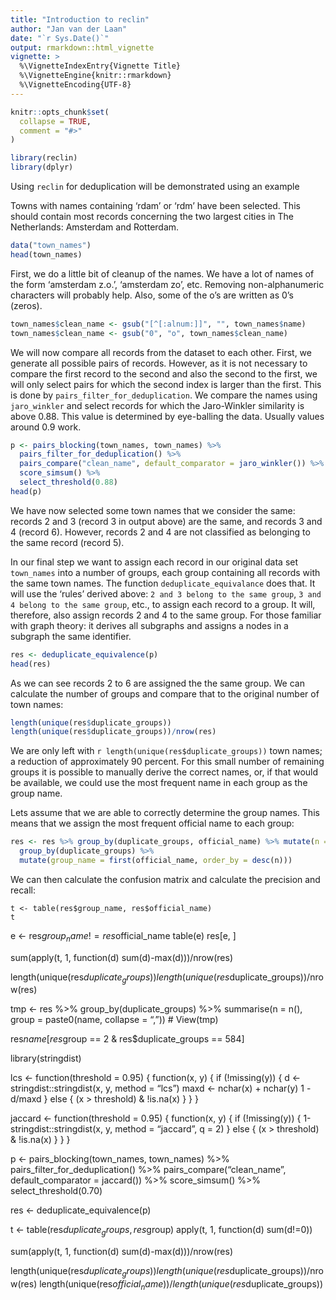 ```yaml
---
title: "Introduction to reclin"
author: "Jan van der Laan"
date: "`r Sys.Date()`"
output: rmarkdown::html_vignette
vignette: >
  %\VignetteIndexEntry{Vignette Title}
  %\VignetteEngine{knitr::rmarkdown}
  %\VignetteEncoding{UTF-8}
---
```


```r
knitr::opts_chunk$set(
  collapse = TRUE,
  comment = "#>"
)
```


```r
library(reclin)
library(dplyr)
```

Using `reclin` for deduplication will be demonstrated using an example 

Towns with names containing 'rdam' or 'rdm' have been selected. This should 
contain most records concerning the two largest cities in The Netherlands: 
Amsterdam and Rotterdam. 


```r
data("town_names")
head(town_names)
```

First, we do a little bit of cleanup of the names. We have a lot of names of the
form 'amsterdam z.o.', 'amsterdam zo', etc. Removing non-alphanumeric characters
will probably help. Also, some of the o's are written as 0's (zeros). 
```r
town_names$clean_name <- gsub("[^[:alnum:]]", "", town_names$name)
town_names$clean_name <- gsub("0", "o", town_names$clean_name)
```

We will now compare all records from the dataset to each other. First, we 
generate all possible pairs of records. However, as it is not necessary to 
compare the first record to the second and also the second to the first, we will
only select pairs for which the second index is larger than the first. This is
done by `pairs_filter_for_deduplication`. We compare the names using 
`jaro_winkler` and select records for which the Jaro-Winkler similarity is above
0.88. This value is determined by eye-balling the data. Usually values around
0.9 work.
```r
p <- pairs_blocking(town_names, town_names) %>% 
  pairs_filter_for_deduplication() %>%
  pairs_compare("clean_name", default_comparator = jaro_winkler()) %>% 
  score_simsum() %>% 
  select_threshold(0.88)
head(p)
```

We have now selected some town names that we consider the same: records 2 and 3 
(record 3 in output above) are the same, and records 3 and 4 (record 6). However,
records 2 and 4 are not classified as belonging to the same record (record 5). 

In our final step we want to assign each record in our original data set `town_names`
into a number of groups, each group containing all records with the same town
names. The function `deduplicate_equivalance` does that. It will use the 'rules'
derived above: `2 and 3 belong to the same group`, 
`3 and 4 belong to the same group`, etc., to assign each record to a group. It 
will, therefore, also assign records 2 and 4 to the same group. For those 
familiar with graph theory: it derives all subgraphs and assigns a nodes in a 
subgraph the same identifier. 

```r
res <- deduplicate_equivalence(p)
head(res)
```

As we can see records 2 to 6 are assigned the the same group. We can calculate
the number of groups and compare that to the original number of town names:

```r
length(unique(res$duplicate_groups))
length(unique(res$duplicate_groups))/nrow(res)
```
We are only left with `r length(unique(res$duplicate_groups))` town names; a
reduction of approximately 90 percent. For this small number of remaining groups
it is possible to manually derive the correct names, or, if that would be 
available, we could use the most frequent name in each group as the group name. 

Lets assume that we are able to correctly determine the group names. This means
that we assign the most frequent official name to each group:
```r
res <- res %>% group_by(duplicate_groups, official_name) %>% mutate(n = n()) %>% 
  group_by(duplicate_groups) %>%
  mutate(group_name = first(official_name, order_by = desc(n)))
```

We can then calculate the confusion matrix and calculate the precision and
recall:
```
t <- table(res$group_name, res$official_name)
t
```

e <- res$group_name != res$official_name
table(e)
res[e, ]

sum(apply(t, 1, function(d) sum(d)-max(d)))/nrow(res)

length(unique(res$duplicate_groups))
length(unique(res$duplicate_groups))/nrow(res)


tmp <- res %>% group_by(duplicate_groups) %>% 
  summarise(n = n(), group = paste0(name, collapse = ", "))
# View(tmp)

res$name[res$group == 2 & res$duplicate_groups == 584]


library(stringdist)


lcs <- function(threshold = 0.95) {
  function(x, y) {
    if (!missing(y)) {
      d <- stringdist::stringdist(x, y, method = "lcs")
      maxd <- nchar(x) + nchar(y)
      1 - d/maxd
    } else {
      (x > threshold) & !is.na(x)
    }
  }
}

jaccard <- function(threshold = 0.95) {
  function(x, y) {
    if (!missing(y)) {
      1-stringdist::stringdist(x, y, method = "jaccard", q = 2)
    } else {
      (x > threshold) & !is.na(x)
    }
  }
}


p <- pairs_blocking(town_names, town_names) %>% 
  pairs_filter_for_deduplication() %>%
  pairs_compare("clean_name", default_comparator = jaccard()) %>% 
  score_simsum() %>% 
  select_threshold(0.70)

res <- deduplicate_equivalence(p)

t <- table(res$duplicate_groups, res$group)
apply(t, 1, function(d) sum(d!=0))

sum(apply(t, 1, function(d) sum(d)-max(d)))/nrow(res)

length(unique(res$duplicate_groups))
length(unique(res$duplicate_groups))/nrow(res)
length(unique(res$official_name))/length(unique(res$duplicate_groups))
